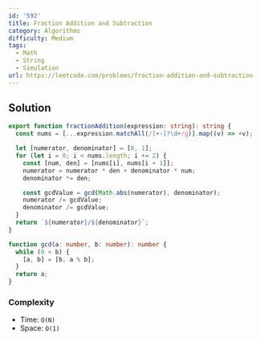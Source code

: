 ```yaml
---
id: '592'
title: Fraction Addition and Subtraction
category: Algorithms
difficulty: Medium
tags:
  - Math
  - String
  - Simulation
url: https://leetcode.com/problems/fraction-addition-and-subtraction
---
```


## Solution

```typescript filename="solution.ts" copy
export function fractionAddition(expression: string): string {
  const nums = [...expression.matchAll(/[+-]?\d+/g)].map((v) => +v);

  let [numerator, denominator] = [0, 1];
  for (let i = 0; i < nums.length; i += 2) {
    const [num, den] = [nums[i], nums[i + 1]];
    numerator = numerator * den + denominator * num;
    denominator *= den;

    const gcdValue = gcd(Math.abs(numerator), denominator);
    numerator /= gcdValue;
    denominator /= gcdValue;
  }
  return `${numerator}/${denominator}`;
}

function gcd(a: number, b: number): number {
  while (0 < b) {
    [a, b] = [b, a % b];
  }
  return a;
}
```

### Complexity

- Time: `O(N)`
- Space: `O(1)`

